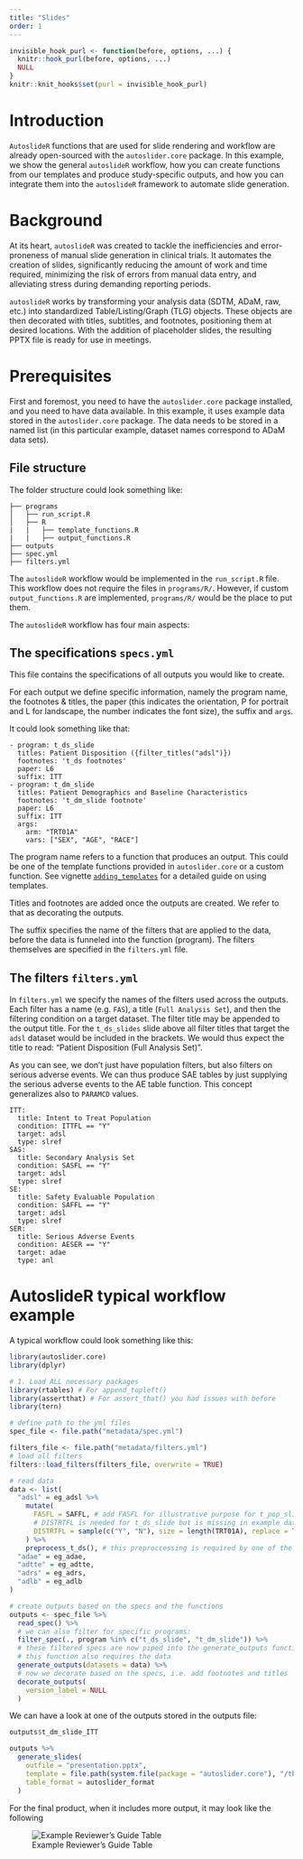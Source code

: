 ```yaml
---
title: "Slides"
order: 1
---
```


```r
invisible_hook_purl <- function(before, options, ...) {
  knitr::hook_purl(before, options, ...)
  NULL
}
knitr::knit_hooks$set(purl = invisible_hook_purl)
```


# Introduction


`AutoslideR` functions that are used for slide rendering and workflow are already open-sourced with the `autoslider.core` package. In this example, we show the general `autoslideR` workflow, how you can create functions from our templates and produce study-specific outputs, and how you can integrate them into the `autoslideR` framework to automate slide generation.


# Background

At its heart, `autoslideR` was created to tackle the inefficiencies and error-proneness of manual slide generation in clinical trials. It automates the creation of slides, significantly reducing the amount of work and time required, minimizing the risk of errors from manual data entry, and alleviating stress during demanding reporting periods.

`autoslideR` works by transforming your analysis data (SDTM, ADaM, raw, etc.) into standardized Table/Listing/Graph (TLG) objects. These objects are then decorated with titles, subtitles, and footnotes, positioning them at desired locations. With the addition of placeholder slides, the resulting PPTX file is ready for use in meetings.


# Prerequisites

First and foremost, you need to have the `autoslider.core` package installed, and you need to have data available. In this example, it uses example data stored in the `autoslider.core` package. The data needs to be stored in a named list (in this particular example, dataset names correspond to ADaM data sets).

## File structure


The folder structure could look something like: 

```
├── programs
│   ├── run_script.R
│   ├── R   
|   |   ├── template_functions.R
|   |   ├── output_functions.R
├── outputs
├── spec.yml
├── filters.yml
```

The `autoslideR` workflow would be implemented in the `run_script.R` file.
This workflow does not require the files in `programs/R/`. 
However, if custom `output_functions.R` are implemented, `programs/R/` would be the place to put them.

The `autoslideR` workflow has four main aspects: 

## The specifications `specs.yml` 

This file contains the specifications of all outputs you would like to create.

For each output we define specific information, namely the program name, the footnotes & titles, the paper (this indicates the orientation, P for portrait and L for landscape, the number indicates the font size), the suffix and `args`.

It could look something like that:

```
- program: t_ds_slide
  titles: Patient Disposition ({filter_titles("adsl")})
  footnotes: 't_ds footnotes'
  paper: L6
  suffix: ITT
- program: t_dm_slide
  titles: Patient Demographics and Baseline Characteristics
  footnotes: 't_dm_slide footnote'
  paper: L6
  suffix: ITT
  args:
    arm: "TRT01A"
    vars: ["SEX", "AGE", "RACE"]

```

The program name refers to a function that produces an output. 
This could be one of the template functions provided in `autoslider.core` or a custom function. See vignette [`adding_templates`](https://insightsengineering.github.io/autoslider.core/latest-tag/articles/adding_templates.html) for a detailed guide on using templates.

Titles and footnotes are added once the outputs are created.
We refer to that as decorating the outputs.

The suffix specifies the name of the filters that are applied to the data, before the data is funneled into the function (program).
The filters themselves are specified in the `filters.yml` file.

## The filters `filters.yml`

In `filters.yml` we specify the names of the filters used across the outputs. 
Each filter has a name (e.g. `FAS`), a title (`Full Analysis Set`), and then the filtering condition on a target dataset. 
The filter title may be appended to the output title. For the `t_ds_slides` slide above all filter titles that target the `adsl` dataset would be included in the brackets. 
We would thus expect the title to read: "Patient Disposition (Full Analysis Set)".


As you can see, we don't just have population filters, but also filters on serious adverse events. 
We can thus produce SAE tables by just supplying the serious adverse events to the AE table function. 
This concept generalizes also to `PARAMCD` values.


```
ITT:
  title: Intent to Treat Population
  condition: ITTFL == "Y"
  target: adsl
  type: slref
SAS:
  title: Secondary Analysis Set
  condition: SASFL == "Y"
  target: adsl
  type: slref
SE:
  title: Safety Evaluable Population
  condition: SAFFL == "Y"
  target: adsl
  type: slref
SER:
  title: Serious Adverse Events
  condition: AESER == "Y"
  target: adae
  type: anl

```

# AutoslideR typical workflow example

A typical workflow could look something like this: 

```r
library(autoslider.core)
library(dplyr)

# 1. Load ALL necessary packages
library(rtables) # For append_topleft()
library(assertthat) # For assert_that() you had issues with before
library(tern)

# define path to the yml files
spec_file <- file.path("metadata/spec.yml")

filters_file <- file.path("metadata/filters.yml")
# load all filters
filters::load_filters(filters_file, overwrite = TRUE)
```



```r
# read data
data <- list(
  "adsl" = eg_adsl %>%
    mutate(
      FASFL = SAFFL, # add FASFL for illustrative purpose for t_pop_slide
      # DISTRTFL is needed for t_ds_slide but is missing in example data
      DISTRTFL = sample(c("Y", "N"), size = length(TRT01A), replace = TRUE, prob = c(.1, .9))
    ) %>%
    preprocess_t_ds(), # this preproccessing is required by one of the autoslider.core functions
  "adae" = eg_adae,
  "adtte" = eg_adtte,
  "adrs" = eg_adrs,
  "adlb" = eg_adlb
)

# create outputs based on the specs and the functions
outputs <- spec_file %>%
  read_spec() %>%
  # we can also filter for specific programs:
  filter_spec(., program %in% c("t_ds_slide", "t_dm_slide")) %>%
  # these filtered specs are now piped into the generate_outputs function.
  # this function also requires the data
  generate_outputs(datasets = data) %>%
  # now we decorate based on the specs, i.e. add footnotes and titles
  decorate_outputs(
    version_label = NULL
  )
```


We can have a look at one of the outputs stored in the outputs file:
```r
outputs$t_dm_slide_ITT
```


```r
outputs %>%
  generate_slides(
    outfile = "presentation.pptx",
    template = file.path(system.file(package = "autoslider.core"), "/theme/basic.pptx"),
    table_format = autoslider_format
  )
```

For the final product, when it includes more output, it may look like the following

![Example Reviewer's Guide Table](srep_screenshot.png){fig-align="center"}
